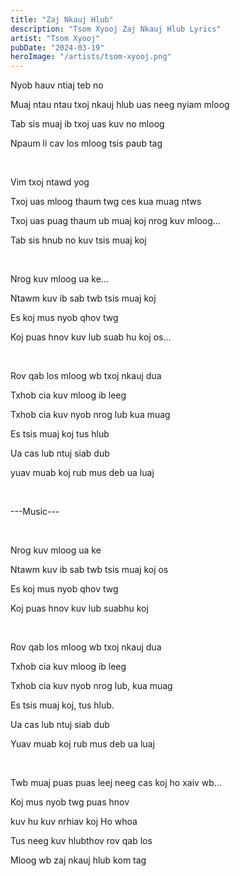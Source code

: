 ```yaml
---
title: "Zaj Nkauj Hlub"
description: "Tsom Xyooj Zaj Nkauj Hlub Lyrics"
artist: "Tsom Xyooj"
pubDate: "2024-03-19"
heroImage: "/artists/tsom-xyooj.png"
---
```


Nyob hauv ntiaj teb no

Muaj ntau ntau txoj nkauj hlub uas neeg nyiam mloog

Tab sis muaj ib txoj uas kuv no mloog

Npaum li cav los mloog tsis paub tag

<br />

Vim txoj ntawd yog

Txoj uas mloog thaum twg ces kua muag ntws

Txoj uas puag thaum ub muaj koj nrog kuv mloog...

Tab sis hnub no kuv tsis muaj koj

<br />

Nrog kuv mloog ua ke...

Ntawm kuv ib sab twb tsis muaj koj

Es koj mus nyob qhov twg

Koj puas hnov kuv lub suab hu koj os...

<br />

Rov qab los mloog wb txoj nkauj dua

Txhob cia kuv mloog ib leeg

Txhob cia kuv nyob nrog lub kua muag

Es tsis muaj koj tus hlub

Ua cas lub ntuj siab dub

yuav muab koj rub mus deb ua luaj

<br />

---Music---

<br />

Nrog kuv mloog ua ke

Ntawm kuv ib sab twb tsis muaj koj os

Es koj mus nyob qhov twg

Koj puas hnov kuv lub suabhu koj

<br />

Rov qab los mloog wb txoj nkauj dua

Txhob cia kuv mloog ib leeg

Txhob cia kuv nyob nrog lub, kua muag

Es tsis muaj koj, tus hlub.

Ua cas lub ntuj siab dub

Yuav muab koj rub mus deb ua luaj

<br />

Twb muaj puas puas leej neeg cas koj ho xaiv wb...

Koj mus nyob twg puas hnov

kuv hu kuv nrhiav koj Ho whoa

Tus neeg kuv hlubthov rov qab los

Mloog wb zaj nkauj hlub kom tag
